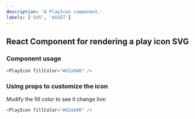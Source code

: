 ```yaml
---
description: 'A PlayIcon component.'
labels: ['SVG', 'ASSET']
---
```



## React Component for rendering a play icon SVG

### Component usage

```js
<PlayIcon fillColor="#d2a940" />
```

### Using props to customize the icon

Modify the fill color to see it change live:

```js live
<PlayIcon fillColor="#d2a940" />
```
